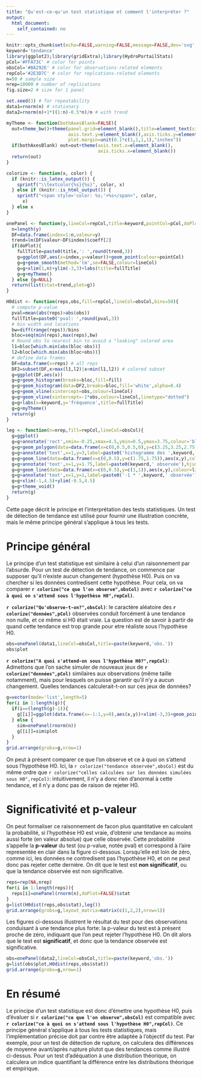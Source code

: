 ---
title: "Qu'est-ce-qu'un test statistique et comment l'interpréter ?"
output:
  html_document: 
    self_contained: no
---

```{r setup, include=FALSE}
knitr::opts_chunk$set(echo=FALSE,warning=FALSE,message=FALSE,dev='svg',fig.path="doc_test_tendance_fig/")
keyword='tendance'
library(ggplot2);library(gridExtra);library(HydroPortailStats)
pCol='#FFA73C' # color for points
obsCol='#BA292E' # color for observations-related elements
repCol='#2E3D7C' # color for replcations-related elements
n=50 # sample size
nrep=10000 # number of replications
fig.size=2 # size for 1 panel
```

```{r define, include=FALSE}
set.seed(3) # for repeatability
data1=rnorm(n) # stationary
data2=rnorm(n)+1*((1:n)-0.5*n)/n # with trend

myTheme <- function(bothAxesBlank=FALSE){
  out=theme_bw()+theme(panel.grid=element_blank(),title=element_text(size=10),
                       axis.text.y=element_blank(),axis.ticks.y=element_blank(),
                       plot.margin=unit(0.1*c(1,1,1,1),"inches"))
  if(bothAxesBlank) out=out+theme(axis.text.x=element_blank(),
                                  axis.ticks.x=element_blank())
  return(out)
}

colorize <- function(x, color) {
  if (knitr::is_latex_output()) {
    sprintf("\\textcolor{%s}{%s}", color, x)
  } else if (knitr::is_html_output()) {
    sprintf("<span style='color: %s;'>%s</span>", color, 
      x)
  } else x
}

onePanel <- function(y,lineCol=repCol,title=keyword,pointCol=pCol,doPlot=TRUE){
  n=length(y)
  DF=data.frame(index=1:n,valeur=y)
  trend=lm(DF$valeur~DF$index)$coeff[2]
  if(doPlot){
    fullTitle=paste0(title,': ',round(trend,3))
    g=ggplot(DF,aes(x=index,y=valeur))+geom_point(colour=pointCol)
    g=g+geom_smooth(method='lm',se=FALSE,colour=lineCol)
    g=g+xlim(1,n)+ylim(-3,3)+labs(title=fullTitle)
    g=g+myTheme()
  } else {g=NULL}
  return(list(stat=trend,plot=g))
}

H0dist <- function(reps,obs,fill=repCol,lineCol=obsCol,bins=50){
  # compute p-value
  pval=mean(abs(reps)>abs(obs))
  fullTitle=paste0('pval: ',round(pval,3))
  # bin width and locations
  bw=diff(range(reps))/bins
  bloc=seq(min(reps),max(reps),bw)
  # Round obs to nearest bin to avoid a "leaking" colored area
  l1=bloc[which.min(abs(bloc-obs))]
  l2=bloc[which.min(abs(bloc+obs))]
  # define data frames
  DF=data.frame(x=reps) # all reps
  DF2=subset(DF,x>max(l1,l2)|x<min(l1,l2)) # colored subset 
  g=ggplot(DF,aes(x))
  g=g+geom_histogram(breaks=bloc,fill=fill)
  g=g+geom_histogram(data=DF2,breaks=bloc,fill='white',alpha=0.4) 
  g=g+geom_vline(xintercept=obs,colour=lineCol)
  g=g+geom_vline(xintercept=-1*obs,colour=lineCol,linetype="dotted")
  g=g+labs(x=keyword,y='fréquence',title=fullTitle)
  g=g+myTheme()
  return(g)
}

leg <- function(n=nrep,fill=repCol,lineCol=obsCol){
  g=ggplot()
  g=g+annotate('rect',xmin=-0.25,xmax=4.5,ymin=0.5,ymax=3.75,colour='black',fill=NA)
  g=g+geom_polygon(data=data.frame(x=c(0,0.5,0.5,0),y=c(3.25,3.25,2.75,2.75)),aes(x,y),fill=fill)
  g=g+annotate('text',x=1,y=3,label=paste0('histogramme des ',keyword,'s \ncalculées sur ',n,' réplications'),hjust=0)
  g=g+geom_line(data=data.frame(x=c(0,0.5),y=c(1.75,1.75)),aes(x,y),colour=lineCol)
  g=g+annotate('text',x=1,y=1.75,label=paste0(keyword,' observée'),hjust=0)
  g=g+geom_line(data=data.frame(x=c(0,0.5),y=c(1,1)),aes(x,y),colour=lineCol,linetype="dotted")
  g=g+annotate('text',x=1,y=1,label=paste0('-1 * ',keyword,' observée'),hjust=0)
  g=g+xlim(-1,4.5)+ylim(-0.5,4.5)
  g=g+theme_void()
  return(g)
}
```

Cette page décrit le principe et l'interprétation des tests statistiques. Un test de détection de tendance est utilisé pour fournir une illustration concrète, mais le même principe général s'applique à tous les tests.

# Principe général

Le principe d'un test statistique est similaire à celui d'un raisonnement par l'absurde. Pour un test de détection de tendance, on commence par supposer qu'il n'existe aucun changement (hypothèse H0). Puis on va chercher si les données contredisent cette hypothèse. Pour cela, on va comparer **`r colorize("ce que l'on observe",obsCol)`** avec **`r colorize("ce à quoi on s'attend sous l'hypothèse H0",repCol)`**. 

**`r colorize("Qu'observe-t-on?",obsCol)`**: le caractère aléatoire des **`r colorize("données",pCol)`** observées conduit forcément à une tendance non nulle, et ce même si H0 était vraie. La question est de savoir à partir de quand cette tendance est trop grande pour etre réaliste sous l'hypothèse H0.


```{r fig.height=fig.size,fig.width=fig.size}
obs=onePanel(data1,lineCol=obsCol,title=paste(keyword,'obs.'))
obs$plot
```

**`r colorize("A quoi s'attend-on sous l'hypothèse H0?",repCol)`**:
Admettons que l'on sache simuler de nouveaux jeux de **`r colorize("données",pCol)`** similaires aux observations (même taille notamment), mais pour lesquels on puisse garantir qu'il n'y a aucun changement. Quelles tendances calculerait-t-on sur ces jeux de données?

```{r fig.height=fig.size,fig.width=fig.size*5}
g=vector(mode='list',length=5)
for(i in 1:length(g)){
  if(i==(length(g)-1)){
    g[[i]]=ggplot(data.frame(x=-1:1,y=0),aes(x,y))+xlim(-3,3)+geom_point()+theme_void()
  } else {
    sim=onePanel(rnorm(n))
    g[[i]]=sim$plot
  }
}
grid.arrange(grobs=g,nrow=1)
```

On peut à présent comparer ce que l'on observe et ce à quoi on s'attend sous l'hypothèse H0. Ici, la `r colorize("tendance observée",obsCol)` est du même ordre que `r colorize("celles calculées sur les données simulées sous H0",repCol)`: intuitivement, il n'y a donc rien d'anormal à cette tendance, et il n'y a donc pas de raison de rejeter H0.

# Significativité et p-valeur

On peut formaliser ce raisonnement de facon plus quantitative en calculant la probabilité, si l'hypothèse H0 est vraie, d'obtenir une tendance au moins aussi forte (en valeur absolue) que celle observée. Cette probabilité s'appelle la **p-valeur** du test (ou p-value, notée pval) et correspond à l'aire representée en clair dans la figure ci-dessous. Lorsqu'elle est loin de zéro, comme ici, les données ne contredisent pas l'hypothèse H0, et on ne peut donc pas rejeter cette dernière. On dit que le test est **non significatif**, ou que la tendance observée est non significative.

```{r fig.height=fig.size,fig.width=fig.size*3}
reps=rep(NA,nrep)
for(i in 1:length(reps)){
  reps[i]=onePanel(rnorm(n),doPlot=FALSE)$stat
}
g=list(H0dist(reps,obs$stat),leg())
grid.arrange(grobs=g,layout_matrix=matrix(c(1,2,2),nrow=1))
```

Les figures ci-dessous illustrent le résultat du test pour des observations conduisant à une tendance plus forte: la p-valeur du test est à présent proche de zéro, indiquant que l'on peut rejeter l'hypothèse H0. On dit alors que le test est **significatif**, et donc que la tendance observée est significative.

```{r fig.height=fig.size,fig.width=fig.size*2}
obs=onePanel(data2,lineCol=obsCol,title=paste(keyword,'obs.'))
g=list(obs$plot,H0dist(reps,obs$stat))
grid.arrange(grobs=g,nrow=1)
```

# En résumé

Le principe d'un test statistique est donc d'émettre une hypothèse H0, puis d'évaluer si **`r colorize("ce que l'on observe",obsCol)`** est compatible avec **`r colorize("ce à quoi on s'attend sous l'hypothèse H0",repCol)`**.  Ce principe général s'applique à tous les tests statistiques, mais l'implémentation précise doit par contre être adaptée à l'objectif du test. Par exemple, pour un test de détection de rupture, on calculera des différences de moyenne avant/après rupture plutot que des tendances comme illustré ci-dessus. Pour un test d'adéquation à une distribution théorique, on calculera un indice quantifiant la différence entre les distributions théorique et empirique.
